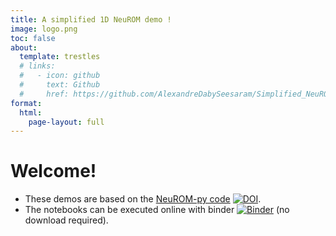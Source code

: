 ```yaml
---
title: A simplified 1D NeuROM demo !
image: logo.png
toc: false
about:
  template: trestles
  # links:
  #   - icon: github
  #     text: Github
  #     href: https://github.com/AlexandreDabySeesaram/Simplified_NeuROM_demos
format:
  html:
    page-layout: full
---
```


# Welcome!

* These demos are based on the [NeuROM-py code](https://pypi.org/project/NeuROM-Py/) [![DOI](https://zenodo.org/badge/DOI/10.5281/zenodo.14218478.svg)](https://doi.org/10.5281/zenodo.14218478).
* The notebooks can be executed online with binder [![Binder](https://mybinder.org/badge_logo.svg)](https://mybinder.org/v2/gh/AlexandreDabySeesaram/Simplified_NeuROM_demos/main?urlpath=lab/tree/./demos/) (no download required).

